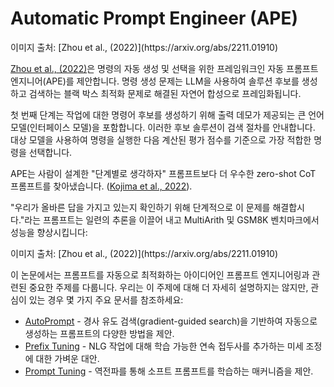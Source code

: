 # Automatic Prompt Engineer (APE)


<Screenshot src={APE} alt="APE" />
이미지 출처: [Zhou et al., (2022)](https://arxiv.org/abs/2211.01910)

[Zhou et al., (2022)](https://arxiv.org/abs/2211.01910)은 명령의 자동 생성 및 선택을 위한 프레임워크인 자동 프롬프트 엔지니어(APE)를 제안합니다. 명령 생성 문제는 LLM을 사용하여 솔루션 후보를 생성하고 검색하는 블랙 박스 최적화 문제로 해결된 자연어 합성으로 프레임화됩니다.

첫 번째 단계는 작업에 대한 명령어 후보를 생성하기 위해 출력 데모가 제공되는 큰 언어 모델(인터페이스 모델)을 포함합니다. 이러한 후보 솔루션이 검색 절차를 안내합니다. 대상 모델을 사용하여 명령을 실행한 다음 계산된 평가 점수를 기준으로 가장 적합한 명령을 선택합니다.

APE는 사람이 설계한 "단계별로 생각하자" 프롬프트보다 더 우수한 zero-shot CoT 프롬프트를 찾아냈습니다. ([Kojima et al., 2022](https://arxiv.org/abs/2205.11916)).

"우리가 올바른 답을 가지고 있는지 확인하기 위해 단계적으로 이 문제를 해결합시다."라는 프롬프트는 일련의 추론을 이끌어 내고 MultiArith 및 GSM8K 벤치마크에서 성능을 향상시킵니다:

<Screenshot src={APECOT} alt="APECOT" />
이미지 출처: [Zhou et al., (2022)](https://arxiv.org/abs/2211.01910)

이 논문에서는 프롬프트를 자동으로 최적화하는 아이디어인 프롬프트 엔지니어링과 관련된 중요한 주제를 다룹니다. 우리는 이 주제에 대해 더 자세히 설명하지는 않지만, 관심이 있는 경우 몇 가지 주요 문서를 참조하세요:

- [AutoPrompt](https://arxiv.org/abs/2010.15980) - 경사 유도 검색(gradient-guided search)을 기반하여 자동으로 생성하는 프롬프트의 다양한 방법을 제안.
- [Prefix Tuning](https://arxiv.org/abs/2101.00190) - NLG 작업에 대해 학습 가능한 연속 접두사를 추가하는 미세 조정에 대한 가벼운 대안.
- [Prompt Tuning](https://arxiv.org/abs/2104.08691) - 역전파를 통해 소프트 프롬프트를 학습하는 매커니즘을 제안.
